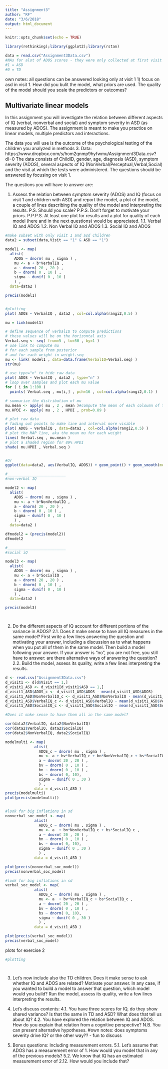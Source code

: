 ```yaml
---
title: "Assignment3"
author: "RF"
date: "3/6/2018"
output: html_document
---
```


```r
knitr::opts_chunk$set(echo = TRUE)

library(rethinking);library(ggplot2);library(rstan)

data = read.csv("Assignment3Data.csv")
#NAs for alot of ADOS scores - they were only collected at first visit
#1 = ASD
#0 = TD
```

own notes: 
all questions can be answered looking only at visit 1
1) focus on asd in visit 1. How did you bulit the model, what priors are used. The quality of the model
should you scale the predictors or outcomes?



## Multivariate linear models

In this assignment you will investigate the relation between different aspects of IQ (verbal, nonverbal and social) and symptom severity in ASD (as measured by ADOS). The assignment is meant to make you practice on linear models, multiple predictors and interactions.

The data you will use is the outcome of the psychological testing of the children you analyzed in methods 3.
Data: https://www.dropbox.com/s/hom2qnmp9hyfwmu/Assignment3Data.csv?dl=0
The data consists of ChildID, gender, age, diagnosis (ASD), symptom severity (ADOS), several aspects of IQ (NonVerbal/Perceptual,Verbal,Social) and the visit at which the tests were administered. The questions should be answered by focusing on visit 1.

The questions you will have to answer are:

1. Assess the relation between symptom severity (ADOS) and IQ (focus on visit 1 and children with ASD) and report the model, a plot of the model, a couple of lines describing the quality of the model and interpreting the results. P.S. Should you scale? P.P.S. Don't forget to motivate your priors. P.P.P.S. At least one plot for results and a plot for quality of each model (here and in the next questions) would be appreciated.
1.1. Verbal IQ and ADOS
1.2. Non Verbal IQ and ADOS
1.3. Social IQ and ADOS


```r
#make subset with only visit 1 and asd children
data2 = subset(data,Visit == "1" & ASD == "1")

model1 <- map(
  alist(
    ADOS ~ dnorm( mu , sigma ) ,
    mu <- a + b*VerbalIQ ,
    a ~ dnorm( 20 , 20 ) ,
    b ~ dnorm( 0 , 10 ) ,
    sigma ~ dunif( 0 , 10 )
    ) ,
  data=data2 )

precis(model1)


#plotting
plot( ADOS ~ VerbalIQ , data2 , col=col.alpha(rangi2,0.5) ) 

mu = link(model1)

# define sequence of verbalIQ to compute predictions 
# these values will be on the horizontal axis
Verbal.seq <- seq( from=5 , to=50 , by=1 )
# use link to compute mu
# for each sample from posterior
# and for each weight in weight.seq
mu <- link( model1 , data=data.frame(VerbalIQ=Verbal.seq) )
str(mu)

# use type="n" to hide raw data
plot( ADOS ~ VerbalIQ , data2 , type="n" )
# loop over samples and plot each mu value
for ( i in 1:100 )
  points( Verbal.seq , mu[i,] , pch=16 , col=col.alpha(rangi2,0.1) )

# summarize the distribution of mu
mu.mean <- apply( mu , 2 , mean )#compute the mean of each coloumn of the matrix mu
mu.HPDI <- apply( mu , 2 , HPDI , prob=0.89 ) 

# plot raw data
# fading out points to make line and interval more visible
plot( ADOS ~ VerbalIQ , data=data2 , col=col.alpha(rangi2,0.5) )
# plot the MAP line, aka the mean mu for each weight
lines( Verbal.seq , mu.mean )
# plot a shaded region for 89% HPDI
shade( mu.HPDI , Verbal.seq )


#Or
ggplot(data=data2, aes(VerbalIQ, ADOS)) + geom_point() + geom_smooth(method = "lm")

#__________________________
#non-verbal IQ

model2 <- map(
  alist(
    ADOS ~ dnorm( mu , sigma ) ,
    mu <- a + b*NonVerbalIQ ,
    a ~ dnorm( 20 , 20 ) ,
    b ~ dnorm( 0 , 10 ) ,
    sigma ~ dunif( 0 , 10 )
    ) ,
  data=data2 )

dfmodel2 = (precis(model2))
dfmodel2

#__________________________
#social iQ

model3 <- map(
  alist(
    ADOS ~ dnorm( mu , sigma ) ,
    mu <- a + b*SocialIQ ,
    a ~ dnorm( 20 , 20 ) ,
    b ~ dnorm( 0 , 10 ) ,
    sigma ~ dunif( 0 , 10 )
    ) ,
  data=data2 )

precis(model3)




```


2. Do the different aspects of IQ account for different portions of the variance in ADOS? 
2.1. Does it make sense to have all IQ measures in the same model? First write a few lines answering the question and motivating your answer, including a discussion as to what happens when you put all of them in the same model. Then build a model following your answer. If your answer is "no", you are not free, you still have to answer: are there alternative ways of answering the question?
2.2. Build the model, assess its quality, write a few lines interpreting the results.


```r

d <- read.csv("Assignment3Data.csv")
d_visit1 <- d[d$Visit == 1,]
d_visit1_ASD <- d_visit1[d_visit1$ASD == 1,]
d_visit1_ASD$ADOS_c <- d_visit1_ASD$ADOS - mean(d_visit1_ASD$ADOS) 
d_visit1_ASD$NonVerbalIQ_c <- d_visit1_ASD$NonVerbalIQ - mean(d_visit1_ASD$NonVerbalIQ)
d_visit1_ASD$VerbalIQ_c <- d_visit1_ASD$VerbalIQ - mean(d_visit1_ASD$VerbalIQ)
d_visit1_ASD$SocialIQ_c <- d_visit1_ASD$SocialIQ - mean(d_visit1_ASD$SocialIQ)

#Does it make sense to have them all in the same model? 

cor(data2$VerbalIQ, data2$NonVerbalIQ)
cor(data2$VerbalIQ, data2$SocialIQ)
cor(data2$NonVerbalIQ, data2$SocialIQ)

modelmulti <- map( 
             alist(
               ADOS_c ~ dnorm( mu , sigma ) ,
               mu <- a + bv*VerbalIQ_c + bn*NonVerbalIQ_c + bs*SocialIQ_c ,
               a ~ dnorm( 20 , 20 ) ,
               bv ~ dnorm( 0 , 10 ) ,
               bn ~ dnorm( 0 , 10 ) ,
               bs ~ dnorm( 0, 10), 
               sigma ~ dunif( 0 , 30 )
               ) ,
             data = d_visit1_ASD )
precis(modelmulti)
plot(precis(modelmulti))


#look for big inflations in sd
nonverbal_soc_model <- map( 
             alist(
               ADOS_c ~ dnorm( mu , sigma ) ,
               mu <- a  + bn*NonVerbalIQ_c + bs*SocialIQ_c ,
               a ~ dnorm( 20 , 20 ) ,
               bn ~ dnorm( 0 , 10 ) ,
               bs ~ dnorm( 0, 10), 
               sigma ~ dunif( 0 , 30 )
               ) ,
             data = d_visit1_ASD )

plot(precis(nonverbal_soc_model))
precis(nonverbal_soc_model)

#look for big inflations in sd
verbal_soc_model <- map( 
             alist(
               ADOS_c ~ dnorm( mu , sigma ) ,
               mu <- a  + bv*VerbalIQ_c + bs*SocialIQ_c ,
               a ~ dnorm( 20 , 20 ) ,
               bv ~ dnorm( 0 , 10 ) ,
               bs ~ dnorm( 0, 10), 
               sigma ~ dunif( 0 , 30 )
               ) ,
             data = d_visit1_ASD )

plot(precis(verbal_soc_model))
precis(verbal_soc_model)

```
plots for exercise 2

```r
#plotting




```


3. Let's now include also the TD children. Does it make sense to ask whether IQ and ADOS are related? Motivate your answer. In any case, if you wanted to build a model to answer that question, which model would you build? Run the model, assess its quality, write a few lines interpreting the results.

4. Let's discuss contents:
4.1. You have three scores for IQ, do they show shared variance? Is that the same in TD and ASD? What does that tell us about IQ?
4.2. You have explored the relation between IQ and ADOS. How do you explain that relation from a cognitive perspective? N.B. You can present alternative hypotheses. #own notes: does symptoms severity drive IQ? or the other way?? - fun to discuss

5. Bonus questions: Including measurement errors. 
5.1. Let's assume that ADOS has a measurement error of 1. How would you model that in any of the previous models? 
5.2. We know that IQ has an estimated measurement error of 2.12. How would you include that? 


